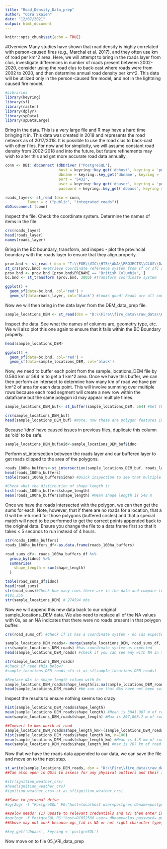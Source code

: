 ```yaml
---
title: "Road_Density_Data_prep"
author: "Cora Skaien"
date: "12/07/2021"
output: html_document
---
```


```r
knitr::opts_chunk$set(echo = TRUE)
```

#Overview
Many studies have shown that road density is highly correlated with person-caused fires (e.g., Marchal et al. 2017), and they often use km of road per km^2 area. Here, we will attempt to bring in the roads layer from clus, investigate differences in number of roads present between 2002-2020, consider using the road clus to back-cast where roads were from 2002 to 2020, and then determine annual road density per km^2. This data will be utilized only in the person-caused fire model, and not in the lightning caused fire model. 

```r
#Libraries
library(keyring)
library(sf)
library(raster)
library(dplyr)
library(spData)
library(spDataLarge)

```


Bring in the data. This is a very large file and R may have a hard time bringing it in. This data was created in 2018 and represents the road network as of 2017/2018. It is possible to use the road clus to back-cast with other files. For now and for simplicity, we will assume constant road density from 2002-2018 and into the future, but future refinements may wish to alter this and get more accurate road data annually.

```r
conn <- DBI::dbConnect (dbDriver ("PostgreSQL"), 
                        host = keyring::key_get('dbhost', keyring = 'postgreSQL'), 
                        dbname = keyring::key_get('dbname', keyring = 'postgreSQL'), 
                        port = '5432',
                        user = keyring::key_get('dbuser', keyring = 'postgreSQL'),
                        password = keyring::key_get('dbpass', keyring = 'postgreSQL'))

roads_layer<- st_read (dsn = conn, 
          layer = c ("public", "integrated_roads"))
dbDisconnect (conn)

```
Inspect the file. Check the coordinate system. Determine the names of items in the file.

```r
crs(roads_layer)
head(roads_layer)
names(roads_layer)

```

Bring in the BC boundary, transform, and inspec - plot the provincial boundary with the roads layer to ensure that they align properly.

```r

prov.bnd <- st_read ( dsn = "T:\\FOR\\VIC\\HTS\\ANA\\PROJECTS\\CLUS\\Data\\admin_boundaries\\province\\gpr_000b11a_e.shp", stringsAsFactors = T) # Read simple features from file or database, or retrieve layer names and their geometry type(s)
st_crs(prov.bnd) #Retrieve coordinate reference system from sf or sfc object
prov.bnd <- prov.bnd [prov.bnd$PRENAME == "British Columbia", ] 
bc.bnd <- st_transform (prov.bnd, 3005) #Transform coordinate system

ggplot() +
  geom_sf(data=bc.bnd, col='red') +
  geom_sf(data=roads_layer, col='black') #Looks good! Roads are all contained within the BC Boundary

```

Now we will then bring in the data layer from the DEM_data_prep file. 

```r
sample_locations_DEM <- st_read(dsn = "D:\\Fire\\fire_data\\raw_data\\ClimateBC_Data\\DC_data_DEM_5x.shp")

```
Inspect the data. See what the names of columns are, geometry type, etc. We will also plot this one again to ensure that it falls within the BC Boundary properly.

```r
head(sample_locations_DEM)

ggplot() +
  geom_sf(data=bc.bnd, col='red') +
  geom_sf(data=sample_locations_DEM, col='black')
```

Now, we need to buffer each point from the sample_locations_DEM file by 0.564 km or 564 m to get a 1 km^2 area. Once we have this buffer, we can then perform an intersect to determine how many km of road we have per km^2 of area for each data point. This will involve summing over multiple rows because each road segment will create a new row within the dataframe but the same polygon id may appear multiple times.

```r
sample_locations_DEM_buf<- st_buffer(sample_locations_DEM, 564) #Set the buffer to 564 m to get a circle with a radous of 564 m and an area of 1 km2

crs(sample_locations_DEM_buf)
head(sample_locations_DEM_buf) #Note, now these are polygon features instead of point features because we have buffers.

```
Because 'idno' have caused issues in previous files, duplicate this column as 'oid' to be safe.

```r
sample_locations_DEM_buf$oid<-sample_locations_DEM_buf$idno

```

Perform st_intersection between the roads layer and our buffered layer to get roads clipped to the area of the polygons.

```r
roads_100ha_buffers<-st_intersection(sample_locations_DEM_buf, roads_layer)
head(roads_100ha_buffers)
table(roads_100ha_buffers$idno) #Quick inspection to see that multiple roads do indeed return multiple reports for each idno

#Check what the distirbution of shape length is
hist(roads_100ha_buffers$shape_length)
mean(roads_100ha_buffers$shape_length) #Mean shape length is 548 m

```

Once we have the roads intersected with the polygon, we can then get the sums for each. Note, however, that if there are no roads for a location, that a 0 will be returned for those polygons (buffered circles) and that a special match will need to be performed to get the correct points appended back to the original data. Ensure you change the file to a data frame first so that it takes < 5 seconds to run instead of 4 hours.

```r
str(roads_100ha_buffers)
roads_100ha_buffers_df<-as.data.frame(roads_100ha_buffers)

road_sums_df<- roads_100ha_buffers_df %>%
  group_by(idno) %>%
  summarize(
    shape_length = sum(shape_length)
  )

table(road_sums_df$idno)
head(road_sums)
str(road_sums)#Check how many rows there are in the data and compare to our initial data
#181,356
str(sample_locations_DEM) # 274594 obs

```

Now we will append this new data back to our original sample_locations_DEM data. We also need to replace all of the NA values with 0s, as an NA indicates that there were no roads present in that polygon buffer.

```r
crs(road_sums_df) #Check if it has a coordinate system - no (as expected)

sample_locations_DEM_roads<- merge(sample_locations_DEM, road_sums_df, by = 'idno', all=TRUE)
crs(sample_locations_DEM_roads) #has coordinate system as expected
head(sample_locations_DEM_roads) #check if you can see any with NA in the 

str(sample_locations_DEM_roads)
#Check if need this below?
#sample_locations_DEM_roads_sf<-st_as_sf(sample_locations_DEM_roads)

#Replace NAs in shape_length column with 0s
sample_locations_DEM_roads$shape_length[is.na(sample_locations_DEM_roads$shape_length)] <- 0
head(sample_locations_DEM_roads) #We can see that NAs have not been switched to 0

```

Inspect the results to ensure nothing seems too crazy

```r
hist(sample_locations_DEM_roads$shape_length)
mean(sample_locations_DEM_roads$shape_length) #Mean is 3841.987 m of road per km square
max(sample_locations_DEM_roads$shape_length) #Max is 207,868.7 m of road per km square. This seems impossible.

##Convert to kms worth of road
sample_locations_DEM_roads$shape_length_km<-(sample_locations_DEM_roads$shape_length/1000)
hist(sample_locations_DEM_roads$shape_length_km, n=100)
mean(sample_locations_DEM_roads$shape_length_km) #Mean is 3.8 km of road per km square
max(sample_locations_DEM_roads$shape_length_km) #max is 207 km of road per km square... seems unlikely!

```

Now that we have the roads data appended to our data, we can save the file and move on to the next step.

```r

st_write(sample_locations_DEM_roads, dsn = "D:\\Fire\\fire_data\\raw_data\\ClimateBC_Data\\Data_climate_DEM_roads.shp", delete_layer=TRUE)
##Can also open in QGis to assess for any physical outliers and their information.

#str(ignition_weather_crs)
#head(ignition_weather_crs)
#ignition_weather_crs<-st_as_sf(ignition_weather_crs)

##Save to personal drive
#ogr2ogr -f "PostgreSQL" PG:"host=localhost user=postgres dbname=postgres password=postgres port=5432" D:\\Fire\\fire_data\\raw_data\\ClimateBC_Data\\Data_climate_DEM_roads.shp -overwrite -a_srs EPSG:3005 -progress --config PG_USE_COPY YES -nlt PROMOTE_TO_MULTI

##Below needs: (1) update to relevant credentials and (2) then enter into the OSGeo4W command line and hit enter. 
#ogr2ogr -f PostgreSQL PG:"host=DC052586 user= dbname=clus password= port=5432" D:\\Fire\\fire_data\\raw_data\\ClimateBC_Data\\Data_climate_DEM_roads.shp -overwrite -a_srs EPSG:3005 -progress --config PG_USE_COPY YES -nlt PROMOTE_TO_MULTI
##Above may not work because ogc_fid is NA or not right character type, and the code is trying to set this as the FID when uploading.

#key_get('dbpass', keyring = 'postgreSQL')
```

############## Now move on to file 05_VRI_data_prep#############
